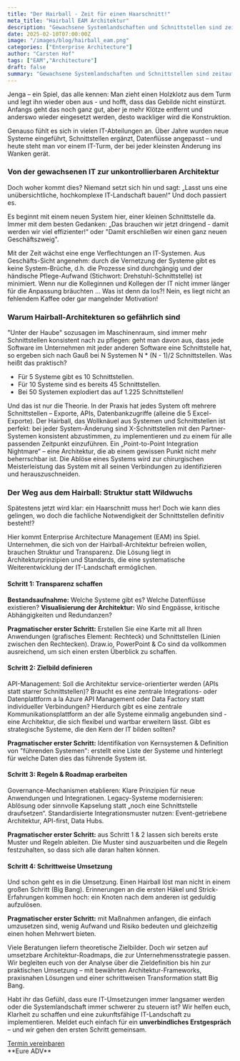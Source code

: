 ```yaml
---
title: "Der Hairball - Zeit für einen Haarschnitt!"
meta_title: "Hairball EAM Architektur"
description: "Gewachsene Systemlandschaften und Schnittstellen sind zeitaufwendig in der Betreuung und belasten das Budget der IT-Abteilung. Wie erkenne ich dies frühzeitig und kann gegensteuern?"
date: 2025-02-10T07:00:00Z
image: "/images/blog/hairball_eam.png"
categories: ["Enterprise Architecture"]
author: "Carsten Hof"
tags: ["EAM","Architecture"]
draft: false
summary: "Gewachsene Systemlandschaften und Schnittstellen sind zeitaufwendig in der Betreuung und belasten das Budget der IT-Abteilung. Wie erkenne ich dies frühzeitig und kann gegensteuern?"
---
```


Jenga – ein Spiel, das alle kennen: Man zieht einen Holzklotz aus dem Turm und legt ihn wieder oben aus -  und hofft, dass das Gebilde nicht einstürzt. Anfangs geht das noch ganz gut, aber je mehr Klötze entfernt und anderswo wieder eingesetzt werden, desto wackliger wird die Konstruktion.

Genauso fühlt es sich in vielen IT-Abteilungen an. Über Jahre wurden neue Systeme eingeführt, Schnittstellen ergänzt, Datenflüsse angepasst – und heute steht man vor einem IT-Turm, der bei jeder kleinsten Änderung ins Wanken gerät.

### Von der gewachsenen IT zur unkontrollierbaren Architektur
Doch woher kommt dies? Niemand setzt sich hin und sagt: „Lasst uns eine unübersichtliche, hochkomplexe IT-Landschaft bauen!“ Und doch passiert es.

Es beginnt mit einem neuen System hier, einer kleinen Schnittstelle da. Immer mit dem besten Gedanken: „Das brauchen wir jetzt dringend - damit werden wir viel effizienter!“ oder  "Damit erschließen wir einen ganz neuen Geschäftszweig".

Mit der Zeit wächst eine enge Verflechtungen an IT-Systemen. Aus Geschäfts-Sicht angenehm: durch die Vernetzung der Systeme gibt es keine System-Brüche, d.h. die Prozesse sind durchgängig und der händische Pflege-Aufwand (Stichwort: Drehstuhl-Schnittstelle) ist minimiert. Wenn nur die Kolleginnen und Kollegen der IT nicht immer länger für die Anpassung bräuchten ... Was ist denn da los?! Nein, es liegt nicht an fehlendem Kaffee oder gar mangelnder Motivation!

### Warum Hairball-Architekturen so gefährlich sind
"Unter der Haube" sozusagen im Maschinenraum, sind immer mehr Schnittstellen konsistent nach zu pflegen: geht man davon aus, dass jede Software im Unternehmen mit jeder anderen Software eine Schnittstelle hat, so ergeben sich nach Gauß bei N Systemen N * (N - 1)/2 Schnittstellen. Was heißt das praktisch?

- Für 5 Systeme gibt es 10 Schnittstellen.
- Für 10 Systeme sind es bereits 45 Schnittstellen.
- Bei 50 Systemen explodiert das auf 1.225 Schnittstellen!

Und das ist nur die Theorie. In der Praxis hat jedes System oft mehrere Schnittstellen – Exporte, APIs, Datenbankzugriffe (alleine die 5 Excel-Exporte). Der Hairball, das Wollknäuel aus Systemen und Schnittstellen ist perfekt: bei jeder System-Änderung sind X-Schnittstellen mit den Partner-Systemen konsistent abzustimmen, zu implementieren und zu einem für alle passenden Zeitpunkt einzuführen. Ein „Point-to-Point Integration Nightmare“ – eine Architektur, die ab einem gewissen Punkt nicht mehr beherrschbar ist.
Die Ablöse eines Systems wird zur chirurgischen Meisterleistung das System mit all seinen Verbindungen zu identifizieren und herauszuschneiden.

### Der Weg aus dem Hairball: Struktur statt Wildwuchs
Spätestens jetzt wird klar: ein Haarschnitt muss her! Doch wie kann dies gelingen, wo doch die fachliche Notwendigkeit der Schnittstellen definitiv besteht!?

Hier kommt Enterprise Architecture Management (EAM) ins Spiel. Unternehmen, die sich von der Hairball-Architektur befreien wollen, brauchen Struktur und Transparenz. Die Lösung liegt in Architekturprinzipien und Standards, die eine systematische Weiterentwicklung der IT-Landschaft ermöglichen.

#### Schritt 1: Transparenz schaffen
**Bestandsaufnahme:** Welche Systeme gibt es? Welche Datenflüsse existieren?
**Visualisierung der Architektur:** Wo sind Engpässe, kritische Abhängigkeiten und Redundanzen?

**Pragmatischer erster Schritt:** Erstellen Sie eine Karte mit all Ihren Anwendungen (grafisches Element: Rechteck) und Schnittstellen (Linien zwischen den Rechtecken). Draw.io, PowerPoint & Co sind da vollkommen ausreichend, um sich einen ersten Überblick zu schaffen.

#### Schritt 2: Zielbild definieren
API-Management: Soll die Architektur service-orientierter werden (APIs statt starrer Schnittstellen)?
Braucht es eine zentrale Integrations- oder Datenplattform a la Azure API Management oder Data Factory statt individueller Verbindungen? Hierdurch gibt es eine zentrale Kommunikationsplattform an der alle Systeme einmalig angebunden sind - eine Architektur, die sich flexibel und wartbar erweitern lässt.
Gibt es strategische Systeme, die den Kern der IT bilden sollten?

**Pragmatischer erster Schritt:** Identifikation von Kernsystemen & Definition von "führenden Systemen": erstellt eine Liste der Systeme und hinterlegt für welche Daten dies das führende System ist.

#### Schritt 3: Regeln & Roadmap erarbeiten
Governance-Mechanismen etablieren: Klare Prinzipien für neue Anwendungen und Integrationen.
Legacy-Systeme modernisieren: Ablösung oder sinnvolle Kapselung statt „noch eine Schnittstelle draufsetzen“.
Standardisierte Integrationsmuster nutzen: Event-getriebene Architektur, API-first, Data Hubs.

**Pragmatischer erster Schritt:** aus Schritt 1 & 2 lassen sich bereits erste Muster und Regeln ableiten. Die Muster sind auszuarbeiten und die Regeln festzuhalten, so dass sich alle daran halten können.

#### Schritt 4: Schrittweise Umsetzung
Und schon geht es in die Umsetzung. Einen Hairball löst man nicht in einem großen Schritt (Big Bang). Erinnerungen an die ersten Häkel und Strick-Erfahrungen kommen hoch: ein Knoten nach dem anderen ist geduldig aufzulösen.

**Pragmatischer erster Schritt:** mit Maßnahmen anfangen, die einfach umzusetzen sind, wenig Aufwand und Risiko bedeuten und gleichzeitig einen hohen Mehrwert bieten.


Viele Beratungen liefern theoretische Zielbilder. Doch wir setzen auf umsetzbare Architektur-Roadmaps, die zur Unternehmensstrategie passen. Wir begleiten euch von der Analyse über die Zieldefinition bis hin zur praktischen Umsetzung – mit bewährten Architektur-Frameworks, praxisnahen Lösungen und einer schrittweisen Transformation statt Big Bang.

Habt ihr das Gefühl, dass eure IT-Umsetzungen immer langsamer werden oder die Systemlandschaft immer schwerer zu steuern ist? Wir helfen euch, Klarheit zu schaffen und eine zukunftsfähige IT-Landschaft zu implementieren. Meldet euch einfach für ein **unverbindliches Erstgespräch** – und wir gehen den ersten Schritt gemeinsam.
<div class="col-12 flex justify-center">
  <a class="btn btn-adv" href="https://calendly.com/andreas-klostermann-alpinedata/ersttermin">Termin vereinbaren</a>
</div>
**Eure ADV**
